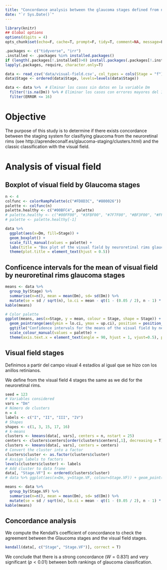 ```yaml
---
title: "Concordance analysis between the glaucoma stages defined from neuroretinal rims and from visual field"
date: "`r Sys.Date()`"
---
```


```r
library(knitr)
## Global options
options(digits = 4)
opts_chunk$set(echo=F, cache=T, prompt=F, tidy=T, comment=NA, message=F, warning=F, dev="png", dev.args=list(type="cairo"), dpi=300)
```

```r
.packages <- c("tidyverse", "irr")
.installed <- .packages %in% installed.packages()
if (length(.packages[!.installed])>0) install.packages(.packages[!.installed])
lapply(.packages, require, character.only=T)
```

```r
data <- read_csv('data/visual-field.csv', col_types = cols(Stage = "f"))
data$Stage <- ordered(data$Stage, levels=levels(data$Stage))                 
```

```r
data <- data %>%  # Elminar los casos sin datos en la variable Dm
  filter(!is.na(Dm)) %>% # Eliminar los casos con errores mayores del 16%
  filter(ERROR <= 16)
```

# Objective
The purpose of this study is to determine if there exists concordance between the staging system for clasifiying glaucoma from the neuroretinal rims (see http://aprendeconalf.es/glaucoma-staging/clusters.html) and the classic classification with the visual field.

# Analysis of visual field 

## Boxplot of visual field by Glaucoma stages

```r
n <- 4
colfunc <- colorRampPalette(c("#FD8D3C", "#800026"))
palette <- colfunc(n)
palette.healthy <- c("#00BFC4", palette)
# palette.healthy <- c("#00FF00", "#3FBF00", "#7F7F00", "#BF3F00", "#FF0000")
# palette <- palette.healthy[-1]

data %>% 
  ggplot(aes(x=Dm, fill=Stage)) +
  geom_boxplot() +
  scale_fill_manual(values = palette) + 
  labs(title = "Box plot of the visual field by neuroretinal rims glaucoma stages ") +
  theme(plot.title = element_text(hjust = 0.5))
```

## Conficence intervals for the mean of visual field by neuroretinal rims glaucoma stages

```r
means <- data %>% 
  group_by(Stage) %>%
  summarise(n=n(), mean = mean(Dm), sd= sd(Dm)) %>%
  mutate(se = sd / sqrt(n), lo.ci = mean - qt(1 - (0.05 / 2), n - 1) * se, up.ci = mean + qt(1 - (0.05 / 2), n - 1) * se)
kable(means)
```

```r
# Color palette
ggplot(means, aes(x=Stage, y = mean, colour = Stage, shape = Stage)) +
  geom_pointrange(aes(ymin = lo.ci, ymax = up.ci), position = position_dodge(width = 0.5)) +
  ggtitle("Confidence intervals for the means of the visual field by neuroretinal rims glaucoma stages") +
  scale_colour_manual(values = palette) +
  theme(axis.text.x = element_text(angle = 90, hjust = 1, vjust=0.5), plot.title = element_text(hjust = 0.5))
```

## Visual field stages
Definimos a partir del campo visual 4 estadíos al igual que se hizo con los anillos retinianos.

We define from the visual field 4 stages the same as we did for the neuroretinal rims. 

```r
seed = 123
# Variables considered
vars = "Dm"
# Número de clusters
n = 4
labels <- c("I", "II", "III", "IV")
# Shapes
shapes <- c(1, 3, 15, 17, 16)
# k-means
clusters <- kmeans(data[, vars], centers = n, nstart = 25)
centers <- clusters$centers[order(clusters$centers[,1], decreasing = T),]
clusters <- kmeans(data[, vars], centers = centers)
# Convert the cluster into a factor
clusters$cluster <- as.factor(clusters$cluster)
# Assign labels to factors
levels(clusters$cluster) <- labels
# Add cluster to data frame
data[, "Stage.VF"] <- ordered(clusters$cluster)
# data %>% ggplot(aes(x=Dm, y=Stage.VF, colour=Stage.VF)) + geom_point()
```


```r
means <- data %>% 
  group_by(Stage.VF) %>%
  summarise(n=n(), mean = mean(Dm), sd= sd(Dm)) %>%
  mutate(se = sd / sqrt(n), lo.ci = mean - qt(1 - (0.05 / 2), n - 1) * se, up.ci = mean + qt(1 - (0.05 / 2), n - 1) * se)
kable(means)
```

## Concordance analysis

We compute the Kendall's coefficient of concordance to check the agreement between the Glaucoma stages and the visual field stages.

```r
kendall(data[, c("Stage", "Stage.VF")], correct = T)
```
We conclude that there is a strong concordance ($W=0.831$) and very significant ($p<0.01$) between both rankings of glaucoma classification. 

      
